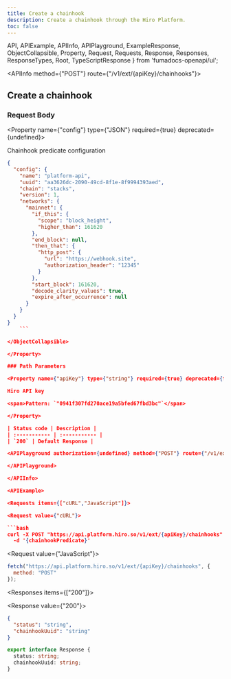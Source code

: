 ```yaml
---
title: Create a chainhook
description: Create a chainhook through the Hiro Platform.
toc: false
---
```


  API,
  APIExample,
  APIInfo,
  APIPlayground,
  ExampleResponse,
  ObjectCollapsible,
  Property,
  Request,
  Requests,
  Response,
  Responses,
  ResponseTypes,
  Root,
  TypeScriptResponse
} from 'fumadocs-openapi/ui';

<Root baseUrl="https://api.platform.hiro.so">

<API>

<APIInfo method={"POST"} route={"/v1/ext/{apiKey}/chainhooks"}>

## Create a chainhook

### Request Body

<Property name={"config"} type={"JSON"} required={true} deprecated={undefined}>

Chainhook predicate configuration

<ObjectCollapsible name="Example predicate">

```json
{
  "config": {
    "name": "platform-api",
    "uuid": "aa3626dc-2090-49cd-8f1e-8f9994393aed",
    "chain": "stacks",
    "version": 1,
    "networks": {
      "mainnet": {
        "if_this": {
          "scope": "block_height",
          "higher_than": 161620
        },
        "end_block": null,
        "then_that": {
          "http_post": {
            "url": "https://webhook.site",
            "authorization_header": "12345"
          }
        },
        "start_block": 161620,
        "decode_clarity_values": true,
        "expire_after_occurrence": null
      }
    }
  }
}
    ```

</ObjectCollapsible>

</Property>

### Path Parameters

<Property name={"apiKey"} type={"string"} required={true} deprecated={false}>

Hiro API key

<span>Pattern: `"0941f307fd270ace19a5bfed67fbd3bc"`</span>

</Property>

| Status code | Description |
| :----------- | :----------- |
| `200` | Default Response |

<APIPlayground authorization={undefined} method={"POST"} route={"/v1/ext/{apiKey}/chainhooks"} path={[{"name":"apiKey","type":"string","defaultValue":"","isRequired":true}]} query={[]} header={[]} body={{"type":"object","isRequired":true,"properties":{}}} schemas={{}}>

</APIPlayground>

</APIInfo>

<APIExample>

<Requests items={["cURL","JavaScript"]}>

<Request value={"cURL"}>

```bash
curl -X POST "https://api.platform.hiro.so/v1/ext/{apiKey}/chainhooks" \
  -d '{chainhookPredicate}'
```

</Request>

<Request value={"JavaScript"}>

```js
fetch("https://api.platform.hiro.so/v1/ext/{apiKey}/chainhooks", {
  method: "POST"
});
```

</Request>

</Requests>

<Responses items={["200"]}>

<Response value={"200"}>

<ResponseTypes>

<ExampleResponse>

```json
{
  "status": "string",
  "chainhookUuid": "string"
}
```

</ExampleResponse>

<TypeScriptResponse>

```ts
export interface Response {
  status: string;
  chainhookUuid: string;
}
```

</TypeScriptResponse>

</ResponseTypes>

</Response>

</Responses>

</APIExample>

</API>

</Root>
